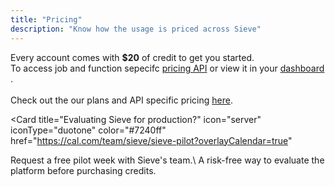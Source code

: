 ```yaml
---
title: "Pricing"
description: "Know how the usage is priced across Sieve"
---
```


Every account comes with **\$20** of credit to get you started. \
To access job and function sepecifc [pricing API](/reference-v2/api/get-total-usage) or view it in your [dashboard ](https://www.sievedata.com/dashboard/usage).\
\
Check out the our plans and API specific pricing [here](https://www.sievedata.com/pricing).

<Card
  title="Evaluating Sieve for production?"
  icon="server"
  iconType="duotone"
  color="#7240ff"
  href="https://cal.com/team/sieve/sieve-pilot?overlayCalendar=true"
>
  Request a free pilot week with Sieve's team.\ A risk-free way to evaluate the
  platform before purchasing credits.
</Card>
